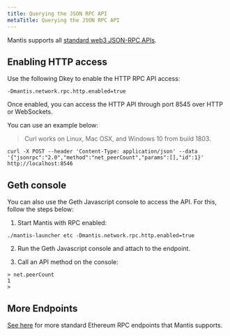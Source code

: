 ```yaml
---
title: Querying the JSON RPC API
metaTitle: Querying the JSON RPC API
---
```


Mantis supports all [standard web3 JSON-RPC APIs](https://eth.wiki/json-rpc/API#json-rpc-methods).

## Enabling HTTP access

Use the following Dkey to enable the HTTP RPC API access:

```
-Dmantis.network.rpc.http.enabled=true
```

Once enabled, you can access the HTTP API through port 8545 over HTTP or WebSockets.

You can use an example below:
>Curl works on Linux, Mac OSX, and Windows 10 from build 1803.

```
curl -X POST --header 'Content-Type: application/json' --data '{"jsonrpc":"2.0","method":"net_peerCount","params":[],"id":1}' http://localhost:8546
```


## Geth console

You can also use the Geth Javascript console to access the API. For this, follow the steps below:

1. Start Mantis with RPC enabled:

```
./mantis-launcher etc -Dmantis.network.rpc.http.enabled=true
```

2. Run the Geth Javascript console and attach to the endpoint.

3. Call an API method on the console:

```
> net.peerCount
1
> 
```

## More Endpoints

[See here](https://playground.open-rpc.org/?schemaUrl=https://raw.githubusercontent.com/etclabscore/ethereum-json-rpc-specification/master/openrpc.json&uiSchema%5BappBar%5D%5Bui:input%5D=false) for more standard Ethereum RPC endpoints that Mantis supports.
